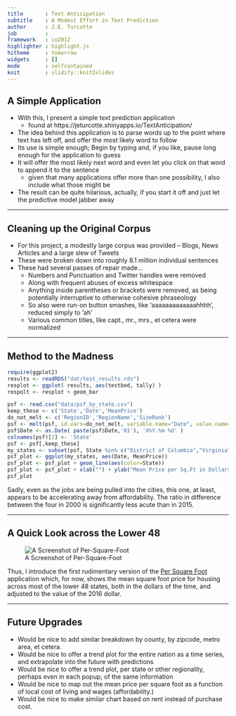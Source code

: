 ```yaml
--- 
title       : Text Anticipation
subtitle    : A Modest Effort in Text Prediction
author      : J.E. Turcotte
job         : 
framework   : io2012   
highlighter : highlight.js 
hitheme     : tomorrow
widgets     : []           
mode        : selfcontained 
knit        : slidify::knit2slides
--- 
```


## A Simple Application

* With this, I present a simple text prediction application
  * found at https://jeturcotte.shinyapps.io/TextAnticipation/
* The idea behind this application is to parse words up to the point where text has left off, and offer the most likely word to follow
* Its use is simple enough; Begin by typing and, if you like, pause long enough for the application to guess
* It will offer the most likely next word and even let you click on that word to append it to the sentence
  * given that many applications offer more than one possibility, I also include what those might be
* The result can be quite hilarious, actually, if you start it off and just let the predictive model jabber away

--- 

## Cleaning up the Original Corpus

* For this project, a modestly large corpus was provided -- Blogs, News Articles and a large slew of Tweets
* These were broken down into roughly 8.1 million individual sentences
* These had several passes of repair made... 
  * Numbers and Punctuation and Twitter handles were removed
  * Along with frequent abuses of excess whitespace
  * Anything inside parentheses or brackets were removed, as being potentially interruptive to otherwise cohesive phraseology
  * So also were run-on button smashes, like 'aaaaaaaaaaaaahhhh', reduced simply to 'ah'
  * Various common titles, like capt., mr., mrs., et cetera were normalized

--- 

## Method to the Madness



```r
require(ggplot2)
results <- readRDS("dat/test_results.rds")
resplot <- ggplot( results, aes(testbed, tally) )
respolt <- resplot + geom_bar

psf <- read.csv("data/psf_by_state.csv")
keep_these <- c('State','Date','MeanPrice')
do_not_melt <- c('RegionID','RegionName','SizeRank')
psf <- melt(psf, id.vars=do_not_melt, variable.name="Date", value.name="MeanPrice")
psf$Date <- as.Date( paste(psf$Date,'01'), 'X%Y.%m %d' )
colnames(psf)[2] <- 'State'
psf <- psf[,keep_these]
my_states <- subset(psf, State %in% c("District of Columbia","Virginia","Maine","Maryland"))
psf_plot <- ggplot(my_states, aes(Date, MeanPrice))
psf_plot <- psf_plot + geom_line(aes(color=State))
psf_plot <- psf_plot + xlab("") + ylab("Mean Price per Sq.Ft in Dollars")
psf_plot
```

Sadly, even as the jobs are being pulled into the cities, this one, at least, appears to be accelerating away from affordability.  The ratio in difference between the four in 2000 is significantly less acute than in 2015.

---

## A Quick Look across the Lower 48

![A Screenshot of Per-Square-Foot](assets/img/screenshot.png)

Thus, I introduce the first rudimentary version of the [Per Square Foot](https://jeturcotte.shinyapps.io/per-square-foot/) application which, for now, shows the mean square foot price for housing across most of the lower 48 states, both in the dollars of the time, and adjusted to the value of the 2016 dollar.

---

## Future Upgrades

* Would be nice to add similar breakdown by county, by zipcode, metro area, et cetera.
* Would be nice to offer a trend plot for the entire nation as a time series, and extrapolate into the future with predictions
* Would be nice to offer a trend plot, per state or other regionality, perhaps even in each popup, of the same information
* Would be nice to map out the mean price per square foot as a function of local cost of living and wages (affordability.)
* Would be nice to make similar chart based on rent instead of purchase cost.


